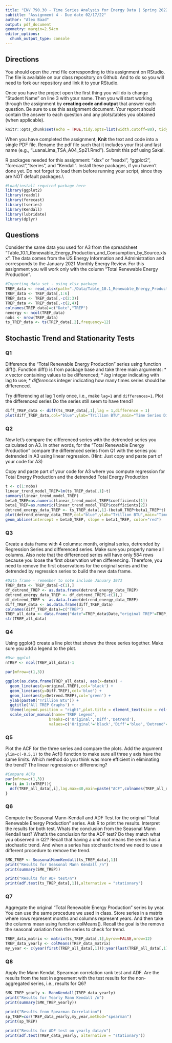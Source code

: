 ```yaml
---
title: "ENV 790.30 - Time Series Analysis for Energy Data | Spring 2022"
subtitle: "Assignment 4 - Due date 02/17/22"
author: "Alex Baad"
output: pdf_document
geometry: margin=2.54cm
editor_options: 
  chunk_output_type: console
---
```

  
## Directions
  
  You should open the .rmd file corresponding to this assignment on RStudio. The file is available on our class repository on Github. And to do so you will need to fork our repository and link it to your RStudio.  

Once you have the project open the first thing you will do is change "Student Name" on line 3 with your name. 
Then you will start working through the assignment by  **creating code and output** that answer each question. Be sure to use this assignment document. Your report should contain the answer to each question and any plots/tables you obtained (when applicable).

```r
knitr::opts_chunk$set(echo = TRUE,tidy.opts=list(width.cutoff=80), tidy=FALSE) 
```



When you have completed the assignment, **Knit** the text and code into a single PDF file. Rename the pdf file such that it includes your first and last name (e.g., "LuanaLima_TSA_A04_Sp21.Rmd"). Submit this pdf using Sakai. 

R packages needed for this assignment: "xlsx" or "readxl", "ggplot2", "forecast","tseries", and "Kendall". Install these packages, if you haven't done yet. Do not forget to load them before running your script, since they are NOT default packages.\\

```r
#Load/install required package here
library(ggplot2)
library(readxl)
library(forecast)
library(tseries)
library(Kendall)
library(lubridate)
library(dplyr)
```

## Questions 

Consider the same data you used for A3 from the spreadsheet "Table_10.1_Renewable_Energy_Production_and_Consumption_by_Source.xlsx". The data comes from the US Energy Information and Administration and corresponds to the January 2021 Monthly Energy Review. For this assignment you will work only with the column "Total Renewable Energy Production". 


```r
#Importing data set - using xlsx package
TREP_data <- read_xlsx(path="./Data/Table_10.1_Renewable_Energy_Production_and_Consumption_by_Source.xlsx",skip = 12,col_names = FALSE)
TREP_data <- TREP_data[,1:6]
TREP_data <- TREP_data[,-c(2:3)]
TREP_data <- TREP_data[,-c(2,4)]
colnames(TREP_data)=c("Date","TREP")
nenergy <- ncol(TREP_data)
nobs <- nrow(TREP_data) 
ts_TREP_data <- ts(TREP_data[,2],frequency=12)
```


## Stochastic Trend and Stationarity Tests

### Q1

Difference the "Total Renewable Energy Production" series using function diff(). Function diff() is from package base and take three main arguments:
* *x* vector containing values to be differenced;
* *lag* integer indicating with lag to use;
* *differences* integer indicating how many times series should be differenced.

Try differencing at lag 1 only once, i.e., make `lag=1` and `differences=1`. Plot the differenced series Do the series still seem to have trend?

```r
diff_TREP_data <- diff(ts_TREP_data[,1],lag = 1,difference = 1)
plot(diff_TREP_data,col="blue",ylab="Trillion BTU",main="Time Series Diff TREP")
```

### Q2

Now let's compare the differenced series with the detrended series you calculated on A3. In other words, for the "Total Renewable Energy Production" compare the differenced series from Q1 with the series you detrended in A3 using linear regression. (Hint: Just copy and paste part of your code for A3)

Copy and paste part of your code for A3 where you compute regression for Total Energy Production and the detrended Total Energy Production

```r
t <- c(1:nobs)
linear_trend_model_TREP=lm(ts_TREP_data[,1]~t)  
summary(linear_trend_model_TREP)
beta0_TREP=as.numeric(linear_trend_model_TREP$coefficients[1])
beta1_TREP=as.numeric(linear_trend_model_TREP$coefficients[2])
detrend_energy_data_TREP <- ts_TREP_data[,1]-(beta0_TREP+beta1_TREP*t)
plot(detrend_energy_data_TREP,col="blue",ylab="Trillion BTU",main="Time Series Detrend TREP")
geom_abline(intercept = beta0_TREP, slope = beta1_TREP, color="red")
```

### Q3
Create a data frame with 4 columns: month, original series, detrended by Regression Series and differenced series. Make sure you properly name all columns. Also note that the differenced series will have only 584 rows because you loose the first observation when differencing. Therefore, you need to remove the first observations for the original series and the detrended by regression series to build the new data frame.

```r
#Data frame - remember to note include January 1973
TREP_data <- TREP_data[-c(1),]
df_detrend_TREP <- as.data.frame(detrend_energy_data_TREP)
detrend_energy_data_TREP <- df_detrend_TREP[-c(1),]
df_detrend_TREP <- as.data.frame(detrend_energy_data_TREP)
diff_TREP_data <- as.data.frame(diff_TREP_data)
colnames(diff_TREP_data)=c("TREP")
TREP_all_data <- data.frame("date"=TREP_data$Date,"original TREP"=TREP_data$TREP,"Diff TREP"=diff_TREP_data$TREP,"Detrend TREP"=detrend_energy_data_TREP)
str(TREP_all_data)
```

### Q4
Using ggplot() create a line plot that shows the three series together. Make sure you add a legend to the plot.

```r
#Use ggplot
nTREP <- ncol(TREP_all_data)-1

par(mfrow=c(1,3))

ggplot(as.data.frame(TREP_all_data), aes(x=date)) +
  geom_line(aes(y=original.TREP),col='black') +
  geom_line(aes(y=Diff.TREP),col='blue') +
  geom_line(aes(y=Detrend.TREP),col='green') +
  ylab(paste0("Trillion Btu")) + 
  ggtitle('All TREP Graphs') +
  theme(legend.position = "right",plot.title = element_text(size = rel(1.2), lineheight = .9,)) +
  scale_color_manual(name='TREP Legend',
                   breaks=c('Original','Diff','Detrend'),
                   values=c('Original'='black','Diff'='blue','Detrend'='green'))
```


### Q5
Plot the ACF for the three series and compare the plots. Add the argument `ylim=c(-0.5,1)` to the Acf() function to make sure all three y axis have the same limits. Which method do you think was more efficient in eliminating the trend? The linear regression or differencing?

```r
#Compare ACFs
par(mfrow=c(1,3))
for(i in 1:(nTREP)){
  Acf(TREP_all_data[,i],lag.max=40,main=paste("ACF",colnames(TREP_all_data)[(1+i)],sep=""),ylim=c(-0.5,1)) 
}
```


### Q6
Compute the Seasonal Mann-Kendall and ADF Test for the original "Total Renewable Energy Production" series. Ask R to print the results. Interpret the results for both test. Whats the conclusion from the Seasonal Mann Kendall test? What's the conclusion for the ADF test? Do they match what you observed in Q2? Recall that having a unit root means the series has a stochastic trend. And when a series has stochastic trend we need to use a different procedure to remove the trend.

```r
SMK_TREP <- SeasonalMannKendall(ts_TREP_data[,1])
print("Results for Seasonal Mann Kendall /n")
print(summary(SMK_TREP))

print("Results for ADF test/n")
print(adf.test(ts_TREP_data[,1]),alternative = "stationary")
```

### Q7

Aggregate the original "Total Renewable Energy Production" series by year. You can use the same procedure we used in class. Store series in a matrix where rows represent months and columns represent years. And then take the columns mean using function colMeans(). Recall the goal is the remove the seasonal variation from the series to check for trend. 

```r
TREP_data_matrix <- matrix(ts_TREP_data[,1],byrow=FALSE,nrow=12)
TREP_data_yearly <- colMeans(TREP_data_matrix)
my_year <- c(year(first(TREP_all_data[,1])):year(last(TREP_all_data[,1])))
```

### Q8

Apply the Mann Kendal, Spearman correlation rank test and ADF. Are the results from the test in agreement with the test results for the non-aggregated series, i.e., results for Q6?

```r
SMK_TREP_yearly <- MannKendall(TREP_data_yearly)
print("Results for Yearly Mann Kendall /n")
print(summary(SMK_TREP_yearly))

print("Results from Spearman Correlation")
sp_TREP=cor(TREP_data_yearly,my_year,method="spearman")
print(sp_TREP)

print("Results for ADF test on yearly data/n")
print(adf.test(TREP_data_yearly, alternative = "stationary"))
```

